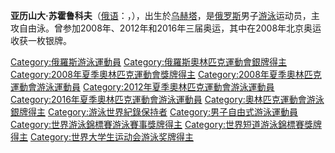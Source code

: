 {{MedalTableTop|Kazan 2015 - Alexandr Sukhorukov 100m free final.jpg}}
{{MedalSport | 男子[[游泳|游泳]]}}
{{MedalCountry | {{RUS}} }}
{{MedalCompetition|[[奧林匹克運動會|奧林匹克運動會]]}}
{{MedalSilver| [[2008年夏季奧林匹克運動會|2008年北京]] | [[2008年夏季奧林匹克運動會游泳比賽|4×200米自由泳接力]]}}
{{MedalBottom}}
'''亚历山大·苏霍鲁科夫'''（[[俄语|俄语]]：'''{{lang|ru|Александр Николаевич Сухоруков}}'''，{{bd|1988年|2月22日|||}}），出生於[[乌赫塔|乌赫塔]]，是[[俄罗斯|俄罗斯]]男子[[游泳|游泳]]运动员，主攻自由泳。曾参加2008年、2012年和2016年三届奥运，其中在2008年北京奥运收获一枚银牌。

{{Russia-bio-stub}}

{{DEFAULTSORT:Sukhorukov, Alexander}}

[[Category:俄羅斯游泳運動員|Category:俄羅斯游泳運動員]]
[[Category:俄羅斯奧林匹克運動會銀牌得主|Category:俄羅斯奧林匹克運動會銀牌得主]]
[[Category:2008年夏季奧林匹克運動會獎牌得主|Category:2008年夏季奧林匹克運動會獎牌得主]]
[[Category:2008年夏季奧林匹克運動會游泳運動員|Category:2008年夏季奧林匹克運動會游泳運動員]]
[[Category:2012年夏季奧林匹克運動會游泳運動員|Category:2012年夏季奧林匹克運動會游泳運動員]]
[[Category:2016年夏季奧林匹克運動會游泳運動員|Category:2016年夏季奧林匹克運動會游泳運動員]]
[[Category:奧林匹克運動會游泳銀牌得主|Category:奧林匹克運動會游泳銀牌得主]]
[[Category:游泳世界紀錄保持者|Category:游泳世界紀錄保持者]]
[[Category:男子自由式游泳運動員|Category:男子自由式游泳運動員]]
[[Category:世界游泳錦標賽游泳賽事獎牌得主|Category:世界游泳錦標賽游泳賽事獎牌得主]]
[[Category:世界短道游泳錦標賽獎牌得主|Category:世界短道游泳錦標賽獎牌得主]]
[[Category:世界大学生运动会游泳奖牌得主|Category:世界大学生运动会游泳奖牌得主]]